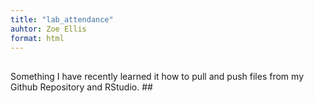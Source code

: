 ```yaml
---
title: "lab_attendance"
auhtor: Zoe Ellis
format: html
---
```


## 
Something I have recently learned it how to pull and push files from my Github Repository and RStudio.
##
